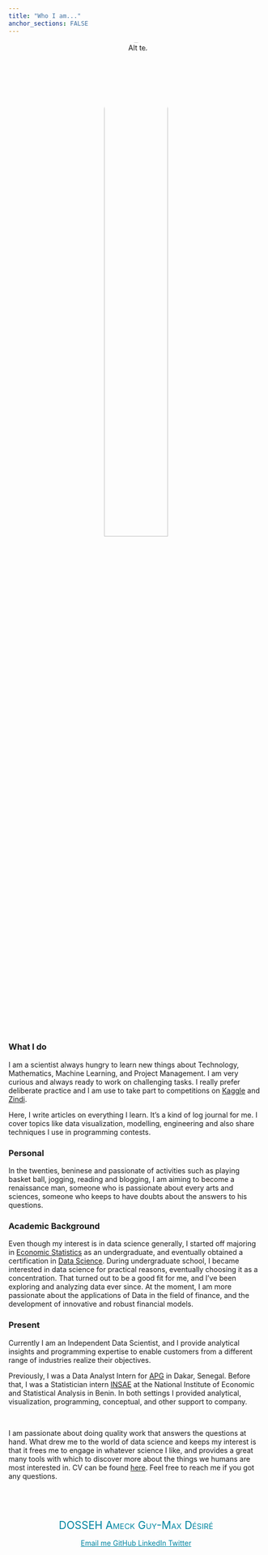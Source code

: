 ```yaml
---
title: "Who I am..."
anchor_sections: FALSE
---
```



<center>
  <img src="images/max.jpg" alt="Alt text" style="width: 50%; border-radius: 60%;">
</center>



### What I do

I am a scientist always hungry to learn new things
about
Technology,
Mathematics, Machine Learning, and
Project Management. I am very
curious and always ready to work on
challenging tasks. I really prefer
deliberate practice and I am use to
take part to competitions on [Kaggle](https://www.kaggle.com/) and
[Zindi](https://zindi.africa/).

Here, I write articles on everything I learn. It's a kind of log journal for me. 
I cover topics like data visualization, modelling, engineering and also share 
techniques I use in programming contests.

### Personal

In the twenties, beninese and passionate of activities such as playing basket ball,
jogging, reading and blogging, I am aiming to become a renaissance man, someone
who is passionate about every arts and sciences, someone who keeps to have doubts
about the answers to his questions.


### Academic Background

<span itemprop="description">
Even though my interest is in data science generally, I started off majoring in [Economic Statistics](http://eneam.uac.bj/) as an undergraduate, and eventually obtained a certification in [Data Science](https://dit.sn/). During undergraduate school, I became interested in data science for practical reasons, eventually choosing it as a concentration. That turned out to be a good fit for me, and I've been exploring and analyzing data ever since. At the moment, I am more passionate about the applications of Data in the field of finance, and the development of innovative and robust financial models.
</span>


### Present

<span itemprop="description">
Currently I am an <span itemprop="jobTitle">Independent Data Scientist</span>, and I provide analytical insights and programming expertise to enable customers from a different range of industries realize their objectives.
</span>

<span itemprop="description">
Previously, I was a Data Analyst Intern for [APG](https://www.afripayway.com/) in Dakar, Senegal. Before that, I was a Statistician intern <span itemprop="affiliation alumniOf">[INSAE](https://insae.bj/) at the National Institute of Economic and Statistical Analysis in Benin.  In both settings I provided analytical, visualization, programming, conceptual, and other support to company. 
</span>

<br>

I am passionate about doing quality work that answers the questions at hand. What drew me to the world of data science and keeps my interest is that it frees me to engage in whatever science I like, and provides a great many tools with which to discover more about the things we humans are most interested in. CV can be found [here](medias/CV_AI_ENGLISH.pdf). Feel free to reach me if you got any questions.

<br>

<br>
<div style='text-align: center;  color: #0085a1'>
<span itemprop="name" style="font-variant: small-caps; color: #0085a1; font-size: 150%">DOSSEH Ameck Guy-Max Désiré</span>

<a style='color: #0085a1' href="mailto:desiredosseh20@gmail.com" title="Email me" class = 'social-icon'><span class="fa-stack fa-lg" aria-hidden="true">
  <i class="fa fa-circle fa-stack-2x"></i>
  <i class="fa fa-envelope fa-stack-1x fa-inverse"></i>
</span>
<span class="sr-only">Email me</span>
</a>
<a style='color: #0085a1'href="https://github.com/QuantBender" title="GitHub" class = 'social-icon'>
  <span class="fa-stack fa-lg" aria-hidden="true">
    <i class="fa fa-circle fa-stack-2x"></i>
    <i class="fa fa-github fa-stack-1x fa-inverse"></i>
  </span>
  <span class="sr-only">GitHub</span>
</a>
<a style='color: #0085a1' href="https://www.linkedin.com/in/d%C3%A9sir%C3%A9-a-d-72b624110/" title="LinkedIn" class = 'social-icon'><span class="fa-stack fa-lg" aria-hidden="true">
  <i class="fa fa-circle fa-stack-2x"></i>
  <i class="fa fa-linkedin fa-stack-1x fa-inverse"></i>
</span>
<span class="sr-only">LinkedIn</span>
</a>
</a>
<a style='color: #0085a1' href="https://twitter.com/desire_dosseh" title="twitter" class = 'social-icon'><span class="fa-stack fa-lg" aria-hidden="true">
  <i class="fa fa-circle fa-stack-2x"></i>
  <i class="fa fa-twitter fa-stack-1x fa-inverse"></i>
</span>
<span class="sr-only">Twitter</span>
</a>
</div>
